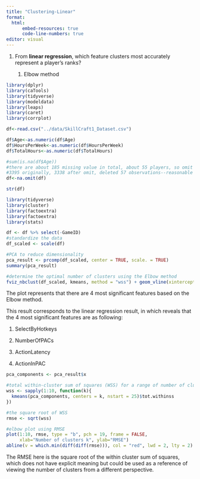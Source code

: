 ---
title: "Clustering-Linear"
format: 
  html:
      embed-resources: true
      code-line-numbers: true
editor: visual
---

1.  From **linear regression**, which feature clusters most accurately represent a player's ranks?

    1.  Elbow method

```{r,warning=FALSE,message=FALSE}
library(dplyr)
library(caTools)
library(tidyverse)
library(modeldata)
library(leaps)
library(caret)
library(corrplot)

df<-read.csv("../data/SkillCraft1_Dataset.csv")

df$Age<-as.numeric(df$Age)
df$HoursPerWeek<-as.numeric(df$HoursPerWeek)
df$TotalHours<-as.numeric(df$TotalHours)

#sum(is.na(df$Age))
#there are about 185 missing value in total, about 55 players, so omit
#3395 originally, 3338 after omit, deleted 57 observations--reasonable due to small amount
df<-na.omit(df)

str(df)
```

```{r,warning=FALSE,message=FALSE}
library(tidyverse)
library(cluster)
library(factoextra)
library(factoextra) 
library(stats)

df <- df %>% select(-GameID) 
#standardize the data
df_scaled <- scale(df)

#PCA to reduce dimensionality
pca_result <- prcomp(df_scaled, center = TRUE, scale. = TRUE)
summary(pca_result)

#determine the optimal number of clusters using the Elbow method
fviz_nbclust(df_scaled, kmeans, method = "wss") + geom_vline(xintercept = 4, linetype = 2)

```

The plot represents that there are 4 most significant features based on the Elbow method.

This result corresponds to the linear regression result, in which reveals that the 4 most significant features are as following:

1.  SelectByHotkeys

2.  NumberOfPACs

3.  ActionLatency

4.  ActionInPAC

```{r,warning=FALSE,message=FALSE}

pca_components <- pca_result$x

#total within-cluster sum of squares (WSS) for a range of number of clusters
wss <- sapply(1:10, function(k){
  kmeans(pca_components, centers = k, nstart = 25)$tot.withinss
})

#the square root of WSS
rmse <- sqrt(wss)

#elbow plot using RMSE
plot(1:10, rmse, type = "b", pch = 19, frame = FALSE, 
     xlab="Number of clusters k", ylab="RMSE")
abline(v = which.min(diff(diff(rmse))), col = "red", lwd = 2, lty = 2)

```

The RMSE here is the square root of the within cluster sum of squares, which does not have explicit meaning but could be used as a reference of viewing the number of clusters from a different perspective.
